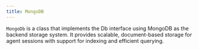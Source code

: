 ```yaml
---
title: MongoDB
---
```


`MongoDb` is a class that implements the Db interface using MongoDB as the backend storage system. It provides scalable, document-based storage for agent sessions with support for indexing and efficient querying.

<Snippet file="db-mongodb-params.mdx" />    